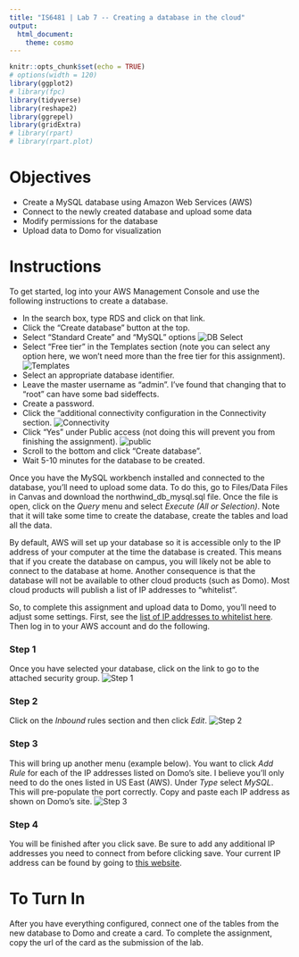 ```yaml
---
title: "IS6481 | Lab 7 -- Creating a database in the cloud"
output: 
  html_document: 
    theme: cosmo
---
```


```r
knitr::opts_chunk$set(echo = TRUE)
# options(width = 120)
library(ggplot2)
# library(fpc)
library(tidyverse)
library(reshape2)
library(ggrepel)
library(gridExtra)
# library(rpart)
# library(rpart.plot)
```

# Objectives

* Create a MySQL database using Amazon Web Services (AWS)
* Connect to the newly created database and upload some data
* Modify permissions for the database
* Upload data to Domo for visualization

# Instructions

To get started, log into your AWS Management Console and use the following instructions to create a database.

* In the search box, type RDS and click on that link.
* Click the "Create database" button at the top.
* Select "Standard Create" and "MySQL" options ![DB Select](`r here::here('select_db.png')`)  
* Select "Free tier" in the Templates section (note you can select any option here, we won't need more than the free tier for this assignment). ![Templates](`r here::here('templates.png')`)  
* Select an appropriate database identifier.
* Leave the master username as "admin". I've found that changing that to "root" can have some bad sideffects.
* Create a password.
* Click the "additional connectivity configuration in the Connectivity section. ![Connectivity](`r here::here('connectivity.png')`)  
* Click "Yes" under Public access (not doing this will prevent you from finishing the assignment). ![public](`r here::here('public.png')`)  
* Scroll to the bottom and click "Create database".
* Wait 5-10 minutes for the database to be created.


Once you have the MySQL workbench installed and connected to the database, you'll need to upload some data. To do this, go to Files/Data Files in Canvas and download the northwind_db_mysql.sql file. Once the file is open, click on the *Query* menu and select *Execute (All or Selection)*. Note that it will take some time to create the database, create the tables and load all the data.

By default, AWS will set up your database so it is accessible only to the IP address of your computer at the time the database is created. This means that if you create the database on campus, you will likely not be able to connect to the database at home. Another consequence is that the database will not be available to other cloud products (such as Domo). Most cloud products will publish a list of IP addresses to "whitelist".

So, to complete this assignment and upload data to Domo, you'll need to adjust some settings. First, see the [list of IP addresses to whitelist here](https://knowledge.domo.com/Connect/Connecting_to_Data_with_Connectors/General_Guide_to_Connecting_with_Connectors/Whitelisting_IP_Addresses_for_Connectors). Then log in to your AWS account and do the following.

### Step 1
Once you have selected your database, click on the link to go to the attached security group.
![Step 1](`r here::here('security_step01.png')`)

### Step 2
Click on the *Inbound* rules section and then click *Edit*.
![Step 2](`r here::here('security_step02.png')`)

### Step 3
This will bring up another menu (example below). You want to click *Add Rule* for each of the IP addresses listed on Domo's site. I believe you'll only need to do the ones listed in US East (AWS). Under *Type* select *MySQL*. This will pre-populate the port correctly. Copy and paste each IP address as shown on Domo's site.
![Step 3](`r here::here('security_step03.png')`)

### Step 4
You will be finished after you click save. Be sure to add any additional IP addresses you need to connect from before clicking save. Your current IP address can be found by going to [this website](https://www.whatismyip.com/).


# To Turn In
After you have everything configured, connect one of the tables from the new database to Domo and create a card. To complete the assignment, copy the url of the card as the submission of the lab.